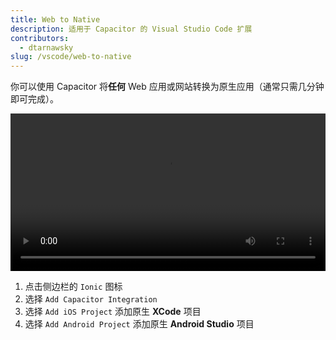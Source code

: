 ```yaml
---
title: Web to Native
description: 适用于 Capacitor 的 Visual Studio Code 扩展
contributors:
  - dtarnawsky
slug: /vscode/web-to-native
---
```


你可以使用 Capacitor 将**任何** Web 应用或网站转换为原生应用（通常只需几分钟即可完成）。

<video style={{borderRadius:5}} width="100%" controls>
      <source src={require('@site/static/video/existing-project.mp4').default} type="video/mp4" />
</video>

1. 点击侧边栏的 `Ionic` 图标
2. 选择 `Add Capacitor Integration`
3. 选择 `Add iOS Project` 添加原生 **XCode** 项目
4. 选择 `Add Android Project` 添加原生 **Android Studio** 项目